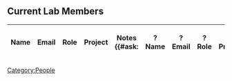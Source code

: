 == Current Lab Members ==

{| class="wikitable"
! Name !! Email !! Role !! Project !! Notes
{{#ask: [[Category:People]]
 | ?Name
 | ?Email
 | ?Role
 | ?Project
 | ?Notes
 | mainlabel=- 
 | format=table
 | headers=plain
}}
|}
